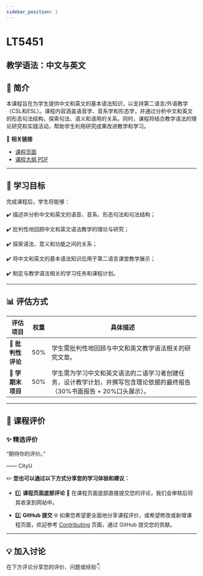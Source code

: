 ```yaml
---
sidebar_position: 1
---
```


# LT5451
## 教学语法：中文与英文

## **📘 简介**
本课程旨在为学生提供中文和英文的基本语法知识，以支持第二语言/外语教学（CSL和ESL）。课程内容涵盖语音学、音系学和形态学，并通过分析中文和英文的形态句法结构，探索句法、语义和语用的关系。同时，课程将结合教学语法的理论研究和实践活动，帮助学生利用研究成果改进教学和学习。

🔗 **相关链接**
- [课程页面](https://www.cityu.edu.hk/catalogue/pg/202425/course/LT5451.htm)
- [课程大纲 PDF](https://www.cityu.edu.hk/catalogue/pg/202425/course/LT5451.pdf)

---

## **🎯 学习目标**

完成课程后，学生将能够：

✔️ 描述并分析中文和英文的语音、音系、形态句法和句法结构；

✔️ 批判性地回顾中文和英文语法教学的理论与研究；

✔️ 探索语法、意义和功能之间的关系；

✔️ 将中文和英文的基本语法知识应用于第二语言课堂教学展示；

✔️ 制定与教学语法相关的学习任务和课程计划。

---

## **📊 评估方式**

| **评估项目**              | **权重** | **具体描述**                                                                                     |
|--------------------------|---------|-----------------------------------------------------------------------------------------------|
| **📖 批判性评论**          | 50%     | 学生需批判性地回顾与中文和英文教学语法相关的研究文章。                                                |
| **📝 学期末项目**          | 50%     | 学生需为学习中文和英文语法的二语学习者创建任务，设计教学计划，并撰写包含理论依据的最终报告（30%书面报告 + 20%口头展示）。   |

---

## **💬 课程评价**

### ✨ **精选评价**
<div className={commentStyles.commentBox}>
    <p className={commentStyles.commentText}>
        “期待你的评价。”
    </p>
    <p className={commentStyles.commentAuthor}>—— CityU</p>
</div>

✏️ **您也可以通过以下方式分享您的学习体验和建议：**

- 1️⃣ **课程页面底部评论**
💬 在课程页面底部直接提交您的评论，我们会审核后将其收录到网站中。

- 2️⃣ **GitHub 提交**
🌐 如果您希望更全面地分享课程评价，或希望修改或新增课程页面，欢迎参考 [Contributing](https://penjc.github.io/cityU-navigator/contributing) 页面，通过 GitHub 提交您的贡献。

---

## **💡 加入讨论**

在下方评论分享您的评价、问题或经验👇
<Utterances />
